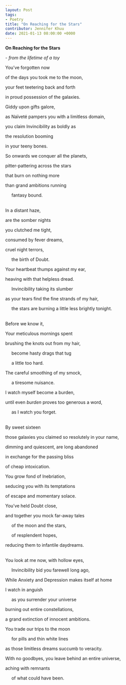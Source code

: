 ---
layout: Post
tags:
- Poetry
title: "On Reaching for the Stars"
contributor: Jennifer Khuu
date: 2021-01-13 08:00:00 +0000
---
<strong>On Reaching for the Stars</strong>

\- _from the lifetime of a toy_

You’ve forgotten now

of the days you took me to the moon,

your feet teetering back and forth

in proud possession of the galaxies.

Giddy upon gifts galore,

as Naïveté pampers you with a limitless domain,

you claim Invincibility as boldly as

the resolution booming

in your teeny bones.

So onwards we conquer all the planets,

pitter-pattering across the stars

that burn on nothing more

than grand ambitions running

&nbsp;&nbsp;&nbsp;&nbsp;&nbsp;fantasy bound.

<br />In a distant haze,

are the somber nights

you clutched me tight,

consumed by fever dreams,

cruel night terrors,

&nbsp;&nbsp;&nbsp;&nbsp;&nbsp;the birth of Doubt.

Your heartbeat thumps against my ear,

heaving with that helpless dread.

&nbsp;&nbsp;&nbsp;&nbsp;&nbsp;Invincibility taking its slumber

as your tears find the fine strands of my hair,

&nbsp;&nbsp;&nbsp;&nbsp;&nbsp;the stars are burning a little less brightly tonight.

<br />Before we know it,

Your meticulous mornings spent

brushing the knots out from my hair,

     become hasty drags that tug

     a little too hard.

The careful smoothing of my smock,

     a tiresome nuisance.

I watch myself become a burden,

until even _burden_ proves too generous a word,

     as I watch you forget.

<br />By sweet sixteen

those galaxies you claimed so resolutely in your name,

dimming and quiescent, are long abandoned

in exchange for the passing bliss

of cheap intoxication.

You grow fond of Inebriation,

seducing you with its temptations

of escape and momentary solace.

You’ve held Doubt close,

and together you mock far-away tales

     of the moon and the stars,

     of resplendent hopes,

reducing them to infantile daydreams.

<br />You look at me now, with hollow eyes,

     Invincibility bid you farewell long ago,

While Anxiety and Depression makes itself at home

I watch in anguish

     as you surrender your universe

burning out entire constellations,

a grand extinction of innocent ambitions.

You trade our trips to the moon

     for pills and thin white lines

as those limitless dreams succumb to veracity.

With no goodbyes, you leave behind an entire universe,

aching with remnants

     of what could have been.
